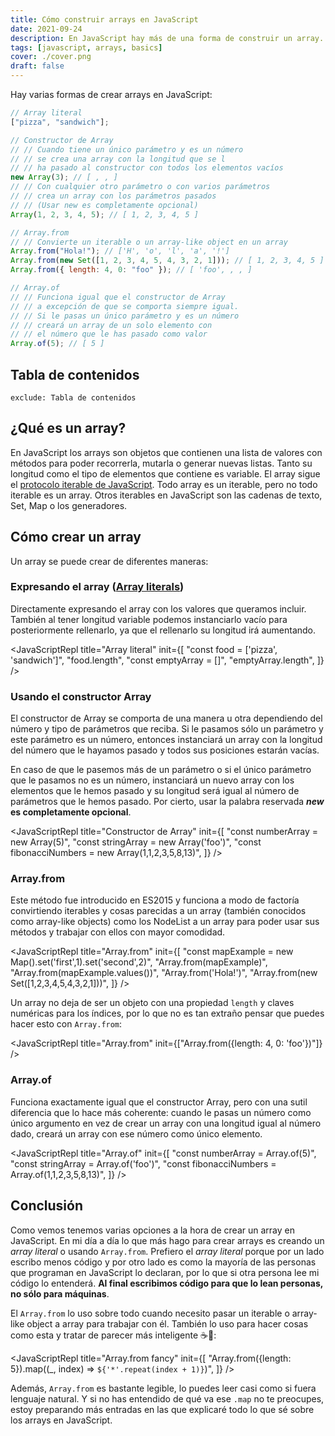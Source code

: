 ```yaml
---
title: Cómo construir arrays en JavaScript
date: 2021-09-24
description: En JavaScript hay más de una forma de construir un array. En este artículo podrás ver a base de ejemplos cada una de las maneras posibles.
tags: [javascript, arrays, basics]
cover: ./cover.png
draft: false
---
```


<TLDR >
  Hay varias formas de crear arrays en JavaScript:

```javascript
// Array literal
["pizza", "sandwich"];

// Constructor de Array
// // Cuando tiene un único parámetro y es un número
// // se crea una array con la longitud que se l
// // ha pasado al constructor con todos los elementos vacíos
new Array(3); // [ , , ]
// // Con cualquier otro parámetro o con varios parámetros
// // crea un array con los parámetros pasados
// // (Usar new es completamente opcional)
Array(1, 2, 3, 4, 5); // [ 1, 2, 3, 4, 5 ]

// Array.from
// // Convierte un iterable o un array-like object en un array
Array.from("Hola!"); // ['H', 'o', 'l', 'a', '!']
Array.from(new Set([1, 2, 3, 4, 5, 4, 3, 2, 1])); // [ 1, 2, 3, 4, 5 ]
Array.from({ length: 4, 0: "foo" }); // [ 'foo', , , ]

// Array.of
// // Funciona igual que el constructor de Array
// // a excepción de que se comporta siempre igual.
// // Si le pasas un único parámetro y es un número
// // creará un array de un solo elemento con
// // el número que le has pasado como valor
Array.of(5); // [ 5 ]
```

</TLDR>

## Tabla de contenidos

```toc
exclude: Tabla de contenidos
```

## ¿Qué es un array?

En JavaScript los arrays son objetos que contienen una lista de valores con métodos para poder recorrerla, mutarla o generar nuevas listas. Tanto su longitud como el tipo de elementos que contiene es variable. El array sigue el [protocolo iterable de JavaScript](https://developer.mozilla.org/es/docs/Web/JavaScript/Reference/Iteration_protocols). Todo array es un iterable, pero no todo iterable es un array. Otros iterables en JavaScript son las cadenas de texto, Set, Map o los generadores.

## Cómo crear un array

Un array se puede crear de diferentes maneras:

### Expresando el array ([Array literals](https://developer.mozilla.org/es/docs/Web/JavaScript/Guide/Grammar_and_types#arreglos_literales))

Directamente expresando el array con los valores que queramos incluir. También al tener longitud variable podemos instanciarlo vacío para posteriormente rellenarlo, ya que el rellenarlo su longitud irá aumentando.

<JavaScriptRepl
  title="Array literal"
  init={[
    "const food = ['pizza', 'sandwich']",
    "food.length",
    "const emptyArray = []",
    "emptyArray.length",
  ]}
/>

### Usando el constructor Array

El constructor de Array se comporta de una manera u otra dependiendo del número y tipo de parámetros que reciba. Si le pasamos sólo un parámetro y este parámetro es un número, entonces instanciará un array con la longitud del número que le hayamos pasado y todos sus posiciones estarán vacías.

En caso de que le pasemos más de un parámetro o si el único parámetro que le pasamos no es un número, instanciará un nuevo array con los elementos que le hemos pasado y su longitud será igual al número de parámetros que le hemos pasado. Por cierto, usar la palabra reservada **_new_ es completamente opcional**.

<JavaScriptRepl
  title="Constructor de Array"
  init={[
    "const numberArray = new Array(5)",
    "const stringArray = new Array('foo')",
    "const fibonacciNumbers = new Array(1,1,2,3,5,8,13)",
  ]}
/>

### Array.from

Este método fue introducido en ES2015 y funciona a modo de factoría convirtiendo iterables y cosas parecidas a un array (también conocidos como array-like objects) como los NodeList a un array para poder usar sus métodos y trabajar con ellos con mayor comodidad.

<JavaScriptRepl
  title="Array.from"
  init={[
    "const mapExample = new Map().set('first',1).set('second',2)",
    "Array.from(mapExample)",
    "Array.from(mapExample.values())",
    "Array.from('Hola!')",
    "Array.from(new Set([1,2,3,4,5,4,3,2,1]))",
  ]}
/>

Un array no deja de ser un objeto con una propiedad `length` y claves numéricas para los índices, por lo que no es tan extraño pensar que puedes hacer esto con `Array.from`:

<JavaScriptRepl
  title="Array.from"
  init={["Array.from({length: 4, 0: 'foo'})"]}
/>

### Array.of

Funciona exactamente igual que el constructor Array, pero con una sutil diferencia que lo hace más coherente: cuando le pasas un número como único argumento en vez de crear un array con una longitud igual al número dado, creará un array con ese número como único elemento.

<JavaScriptRepl
  title="Array.of"
  init={[
    "const numberArray = Array.of(5)",
    "const stringArray = Array.of('foo')",
    "const fibonacciNumbers = Array.of(1,1,2,3,5,8,13)",
  ]}
/>

## Conclusión

Como vemos tenemos varias opciones a la hora de crear un array en JavaScript. En mi día a día lo que más hago para crear arrays es creando un _array literal_ o usando `Array.from`. Prefiero el _array literal_ porque por un lado escribo menos código y por otro lado es como la mayoría de las personas que programan en JavaScript lo declaran, por lo que si otra persona lee mi código lo entenderá. **Al final escribimos código para que lo lean personas, no sólo para máquinas**.

El `Array.from` lo uso sobre todo cuando necesito pasar un iterable o array-like object a array para trabajar con él. También lo uso para hacer cosas como esta y tratar de parecer más inteligente ☕️🧐:

<JavaScriptRepl
  title="Array.from fancy"
  init={[
    "Array.from({length: 5}).map((_, index) => `${'*'.repeat(index + 1)}`)",
  ]}
/>

Además, `Array.from` es bastante legible, lo puedes leer casi como si fuera lenguaje natural. Y si no has entendido de qué va ese `.map` no te preocupes, estoy preparando más entradas en las que explicaré todo lo que sé sobre los arrays en JavaScript.
